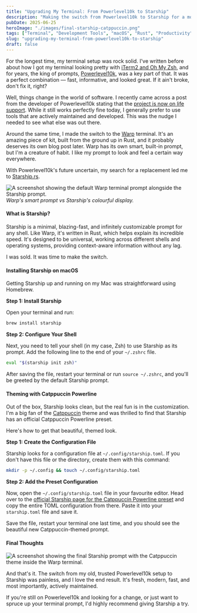 ```yaml
---
title: "Upgrading My Terminal: From Powerlevel10k to Starship"
description: "Making the switch from Powerlevel10k to Starship for a modern, fast, and actively maintained terminal prompt experience."
pubDate: 2025-06-25
heroImage: "./images/final-starship-catppuccin.png"
tags: ["Terminal", "Development Tools", "macOS", "Rust", "Productivity"]
slug: "upgrading-my-terminal-from-powerlevel10k-to-starship"
draft: false
---
```


For the longest time, my terminal setup was rock solid. I've written before about how I got my terminal looking pretty with [iTerm2 and Oh My Zsh](https://hashir.blog/2023/01/oh-my-zsh-making-my-mac-terminal-look-pretty/), and for years, the king of prompts, [Powerlevel10k](https://github.com/romkatv/powerlevel10k), was a key part of that. It was a perfect combination — fast, informative, and looked great. If it ain't broke, don't fix it, right?

Well, things change in the world of software. I recently came across a post from the developer of Powerlevel10k stating that the [project is now on life support](https://github.com/romkatv/powerlevel10k/issues/2690). While it still works perfectly fine today, I generally prefer to use tools that are actively maintained and developed. This was the nudge I needed to see what else was out there.

Around the same time, I made the switch to the [Warp](https://www.warp.dev/) terminal. It's an amazing piece of kit, built from the ground up in Rust, and it probably deserves its own blog post later. Warp has its own smart, built-in prompt, but I'm a creature of habit. I like my prompt to look and feel a certain way everywhere.

With Powerlevel10k's future uncertain, my search for a replacement led me to [Starship.rs](https://starship.rs/).

![A screenshot showing the default Warp terminal prompt alongside the Starship prompt.](./images/warp-and-starship-shell-prompts.png)
_Warp's smart prompt vs Starship's colourful display._

#### What is Starship?

Starship is a minimal, blazing-fast, and infinitely customizable prompt for any shell. Like Warp, it's written in Rust, which helps explain its incredible speed. It's designed to be universal, working across different shells and operating systems, providing context-aware information without any lag.

I was sold. It was time to make the switch.

#### Installing Starship on macOS

Getting Starship up and running on my Mac was straightforward using Homebrew.

**Step 1: Install Starship**

Open your terminal and run:

```bash
brew install starship
```

**Step 2: Configure Your Shell**

Next, you need to tell your shell (in my case, Zsh) to use Starship as its prompt. Add the following line to the end of your `~/.zshrc` file.

```bash
eval "$(starship init zsh)"
```

After saving the file, restart your terminal or run `source ~/.zshrc`, and you'll be greeted by the default Starship prompt.

#### Theming with Catppuccin Powerline

Out of the box, Starship looks clean, but the real fun is in the customization. I'm a big fan of the [Catppuccin](https://github.com/catppuccin) theme and was thrilled to find that Starship has an official Catppuccin Powerline preset.

Here's how to get that beautiful, themed look.

**Step 1: Create the Configuration File**

Starship looks for a configuration file at `~/.config/starship.toml`. If you don't have this file or the directory, create them with this command:

```bash
mkdir -p ~/.config && touch ~/.config/starship.toml
```

**Step 2: Add the Preset Configuration**

Now, open the `~/.config/starship.toml` file in your favourite editor. Head over to the [official Starship page for the Catppuccin Powerline preset](https://starship.rs/presets/catppuccin-powerline) and copy the entire TOML configuration from there. Paste it into your `starship.toml` file and save it.

Save the file, restart your terminal one last time, and you should see the beautiful new Catppuccin-themed prompt.

#### Final Thoughts

![A screenshot showing the final Starship prompt with the Catppuccin theme inside the Warp terminal.](./images/final-starship-catppuccin.png)

And that's it. The switch from my old, trusted Powerlevel10k setup to Starship was painless, and I love the end result. It's fresh, modern, fast, and most importantly, actively maintained.

If you're still on Powerlevel10k and looking for a change, or just want to spruce up your terminal prompt, I'd highly recommend giving Starship a try.
